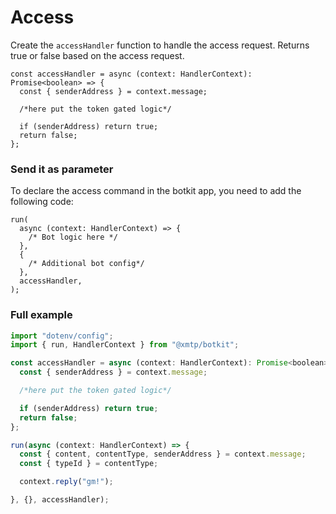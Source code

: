 # Access

Create the `accessHandler` function to handle the access request. Returns true or false based on the access request.

```tsx [src/index.ts]
const accessHandler = async (context: HandlerContext): Promise<boolean> => {
  const { senderAddress } = context.message;

  /*here put the token gated logic*/

  if (senderAddress) return true;
  return false;
};
```

### Send it as parameter

To declare the access command in the botkit app, you need to add the following code:

```tsx [src/index.ts]
run(
  async (context: HandlerContext) => {
    /* Bot logic here */
  },
  {
    /* Additional bot config*/
  },
  accessHandler,
);
```

### Full example

```jsx [src/index.ts]
import "dotenv/config";
import { run, HandlerContext } from "@xmtp/botkit";

const accessHandler = async (context: HandlerContext): Promise<boolean> => {
  const { senderAddress } = context.message;

  /*here put the token gated logic*/

  if (senderAddress) return true;
  return false;
};

run(async (context: HandlerContext) => {
  const { content, contentType, senderAddress } = context.message;
  const { typeId } = contentType;

  context.reply("gm!");

}, {}, accessHandler);
```
